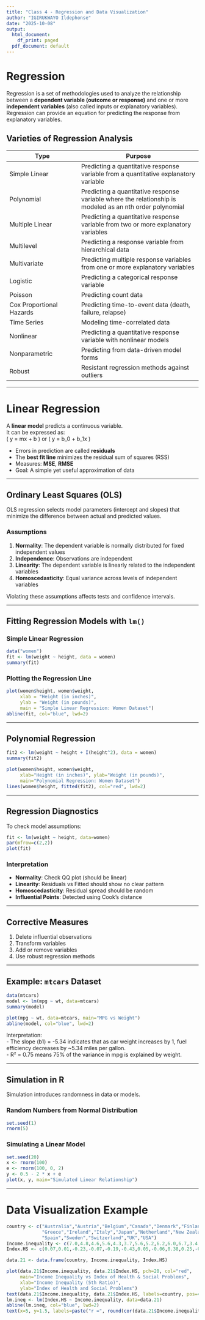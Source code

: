 ```yaml
---
title: "Class 4 - Regression and Data Visualization"
author: "IGIRUKWAYO Ildephonse"
date: "2025-10-08"
output:
  html_document:
    df_print: paged
  pdf_document: default
---
```


# Regression

Regression is a set of methodologies used to analyze the relationship between
a **dependent variable (outcome or response)** and one or more **independent variables**
(also called inputs or explanatory variables). Regression can provide an equation for
predicting the response from explanatory variables.

## Varieties of Regression Analysis

| Type | Purpose |
|------|----------|
| Simple Linear | Predicting a quantitative response variable from a quantitative explanatory variable |
| Polynomial | Predicting a quantitative response variable where the relationship is modeled as an nth order polynomial |
| Multiple Linear | Predicting a quantitative response variable from two or more explanatory variables |
| Multilevel | Predicting a response variable from hierarchical data |
| Multivariate | Predicting multiple response variables from one or more explanatory variables |
| Logistic | Predicting a categorical response variable |
| Poisson | Predicting count data |
| Cox Proportional Hazards | Predicting time-to-event data (death, failure, relapse) |
| Time Series | Modeling time-correlated data |
| Nonlinear | Predicting a quantitative response variable with nonlinear models |
| Nonparametric | Predicting from data-driven model forms |
| Robust | Resistant regression methods against outliers |

---

# Linear Regression

A **linear model** predicts a continuous variable.  
It can be expressed as:  
\( y = mx + b \) or \( y = b_0 + b_1x \)

- Errors in prediction are called **residuals**
- The **best fit line** minimizes the residual sum of squares (RSS)
- Measures: **MSE**, **RMSE**
- Goal: A simple yet useful approximation of data

---

## Ordinary Least Squares (OLS)

OLS regression selects model parameters (intercept and slopes) that minimize the
difference between actual and predicted values.

### Assumptions

1. **Normality**: The dependent variable is normally distributed for fixed independent values  
2. **Independence**: Observations are independent  
3. **Linearity**: The dependent variable is linearly related to the independent variables  
4. **Homoscedasticity**: Equal variance across levels of independent variables  

Violating these assumptions affects tests and confidence intervals.

---

## Fitting Regression Models with `lm()`

### Simple Linear Regression
```r
data("women")
fit <- lm(weight ~ height, data = women)
summary(fit)
```

### Plotting the Regression Line
```r
plot(women$height, women$weight,
     xlab = "Height (in inches)",
     ylab = "Weight (in pounds)",
     main = "Simple Linear Regression: Women Dataset")
abline(fit, col="blue", lwd=2)
```

---

## Polynomial Regression

```r
fit2 <- lm(weight ~ height + I(height^2), data = women)
summary(fit2)

plot(women$height, women$weight,
     xlab="Height (in inches)", ylab="Weight (in pounds)",
     main="Polynomial Regression: Women Dataset")
lines(women$height, fitted(fit2), col="red", lwd=2)
```

---

## Regression Diagnostics

To check model assumptions:
```r
fit <- lm(weight ~ height, data=women)
par(mfrow=c(2,2))
plot(fit)
```

### Interpretation

- **Normality**: Check QQ plot (should be linear)
- **Linearity**: Residuals vs Fitted should show no clear pattern
- **Homoscedasticity**: Residual spread should be random
- **Influential Points**: Detected using Cook’s distance

---

## Corrective Measures

1. Delete influential observations  
2. Transform variables  
3. Add or remove variables  
4. Use robust regression methods  

---

## Example: `mtcars` Dataset
```r
data(mtcars)
model <- lm(mpg ~ wt, data=mtcars)
summary(model)

plot(mpg ~ wt, data=mtcars, main="MPG vs Weight")
abline(model, col="blue", lwd=2)
```

Interpretation:  
- The slope (b1) = -5.34 indicates that as car weight increases by 1, fuel efficiency decreases by ~5.34 miles per gallon.  
- R² = 0.75 means 75% of the variance in mpg is explained by weight.

---

## Simulation in R

Simulation introduces randomness in data or models.

### Random Numbers from Normal Distribution
```r
set.seed(1)
rnorm(5)
```

### Simulating a Linear Model
```r
set.seed(20)
x <- rnorm(100)
e <- rnorm(100, 0, 2)
y <- 0.5 - 2 * x + e
plot(x, y, main="Simulated Linear Relationship")
```

---

# Data Visualization Example

```r
country <- c("Australia","Austria","Belgium","Canada","Denmark","Finland","France","Germany",
             "Greece","Ireland","Italy","Japan","Netherland","New Zealand","Norway","Portugal",
             "Spain","Sweden","Switzerland","UK","USA")
Income.inequality <- c(7.0,4.8,4.6,5.6,4.3,3.7,5.6,5.2,6.2,6.0,6.7,3.4,5.3,6.8,3.9,8.0,5.5,4.0,5.7,7.2,8.6)
Index.HS <- c(0.07,0.01,-0.23,-0.07,-0.19,-0.43,0.05,-0.06,0.38,0.25,-0.12,-1.26,-0.51,0.29,-0.63,1.18,-0.30,-0.83,-0.46,0.79,2.02)

data.21 <- data.frame(country, Income.inequality, Index.HS)

plot(data.21$Income.inequality, data.21$Index.HS, pch=20, col="red",
     main="Income Inequality vs Index of Health & Social Problems",
     xlab="Income Inequality (5th Ratio)",
     ylab="Index of Health and Social Problems")
text(data.21$Income.inequality, data.21$Index.HS, labels=country, pos=4, cex=0.7)
lm.ineq <- lm(Index.HS ~ Income.inequality, data=data.21)
abline(lm.ineq, col="blue", lwd=2)
text(x=5, y=1.5, labels=paste("r =", round(cor(data.21$Income.inequality, data.21$Index.HS), 2)))
```


